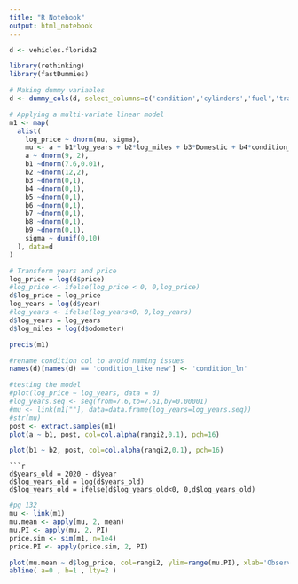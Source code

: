 ---
title: "R Notebook"
output: html_notebook
---
```{r}
d <- vehicles.florida2
```
```{r}
library(rethinking)
library(fastDummies)
```
```{r}
# Making dummy variables
d <- dummy_cols(d, select_columns=c('condition','cylinders','fuel','transmission','drive','size','type','paint_color'))
```
```{r}
# Applying a multi-variate linear model
m1 <- map(
  alist(
    log_price ~ dnorm(mu, sigma),
    mu <- a + b1*log_years + b2*log_miles + b3*Domestic + b4*condition_excellent + b5*condition_fair + b6*condition_good + b7*condition_ln +   b8*condition_new + b9*condition_salvage,
    a ~ dnorm(9, 2),
    b1 ~dnorm(7.6,0.01),
    b2 ~dnorm(12,2),
    b3 ~dnorm(0,1),
    b4 ~dnorm(0,1),
    b5 ~dnorm(0,1),
    b6 ~dnorm(0,1),
    b7 ~dnorm(0,1),
    b8 ~dnorm(0,1),
    b9 ~dnorm(0,1),
    sigma ~ dunif(0,10)
  ), data=d
)
```
```{r}
# Transform years and price
log_price = log(d$price)
#log_price <- ifelse(log_price < 0, 0,log_price)
d$log_price = log_price
log_years = log(d$year)
#log_years <- ifelse(log_years<0, 0,log_years)
d$log_years = log_years
d$log_miles = log(d$odometer)

```
```{r}
precis(m1)
```
```{r}
#rename condition col to avoid naming issues
names(d)[names(d) == 'condition_like new'] <- 'condition_ln'
```
```{r}
#testing the model
#plot(log_price ~ log_years, data = d)
#log_years.seq <- seq(from=7.6,to=7.61,by=0.00001)
#mu <- link(m1[""], data=data.frame(log_years=log_years.seq))
#str(mu)
post <- extract.samples(m1)
plot(a ~ b1, post, col=col.alpha(rangi2,0.1), pch=16)
```


```{r}
plot(b1 ~ b2, post, col=col.alpha(rangi2,0.1), pch=16)
```



```
```{r}
d$years_old = 2020 - d$year
d$log_years_old = log(d$years_old)
d$log_years_old = ifelse(d$log_years_old<0, 0,d$log_years_old)
```
```{r}
#pg 132
mu <- link(m1)
mu.mean <- apply(mu, 2, mean)
mu.PI <- apply(mu, 2, PI)
price.sim <- sim(m1, n=1e4)
price.PI <- apply(price.sim, 2, PI)
```
```{r}
plot(mu.mean ~ d$log_price, col=rangi2, ylim=range(mu.PI), xlab='Observed log price', ylab='predicted log price')
abline( a=0 , b=1 , lty=2 )


```

